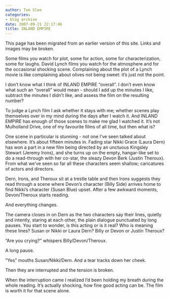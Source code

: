 ```yaml
---
author: Tom Slee
categories:
- blog archive
date: 2007-09-21 22:17:46
title: INLAND EMPIRE
---
```


::: {.callout-note}

This page has been migrated from an earlier version of this site. 
Links and images may be broken.

:::



				

Some films you watch for plot, some for action, some for characterization, some for laughs. David Lynch films you watch for the atmosphere and for the occasional shocking scene. Complaining about the plot of a Lynch movie is like complaining about olives not being sweet: it's just not the point.




I don't know what I think of INLAND EMPIRE "overall". I don't even know what such an "overall" would mean - should I add up the minutes I like, subtract the minutes I didn't like, and assess the film on the resulting number?




To judge a Lynch film I ask whether it stays with me; whether scenes play themselves over in my mind during the days after I watch it. And INLAND EMPIRE has enough of those scenes to make me glad I watched it. It's not Mulholland Drive, one of my favourite films of all time, but then what is?




One scene in particular is stunning - not one I've seen talked about elsewhere. It's about fifteen minutes in. Fading star Nikki Grace (Laura Dern) has won a part in a new film being directed by an unctuous Kingsley Stewart (Jeremy Irons), and she turns up on the empty, hangar-like set to do a read-through with her co-star, the sleazy Devon Berk (Justin Theroux). From what we've seen so far all these characters seem shallow; caricatures of actors and directors.




Dern, Irons, and Theroux sit at a trestle table and then Irons suggests they read through a scene where Devon's character (Billy Side) arrives home to find Nikki's character (Susan Blue) upset. After a few awkward moments, Devon/Theroux starts reading.




And everything changes. 




The camera closes in on Dern as the two characters say their lines, quietly and intently, staring at each other, the plain dialogue punctuated by long pauses. You start to wonder, is this acting or is it real? Who is meaning these lines? Susan or Nikki or Laura Dern? Billy or Devon or Justin Theroux?




"Are you crying?" whispers Billy/Devon/Theroux. 




A long pause. 




"Yes" mouths Susan/Nikki/Dern. And a tear tracks down her cheek. 




Then they are interrupted and the tension is broken.




When the interruption came I realized I'd been holding my breath during the whole reading. It's actually shocking, how fine good acting can be. The film is worth it for that scene alone.


		
